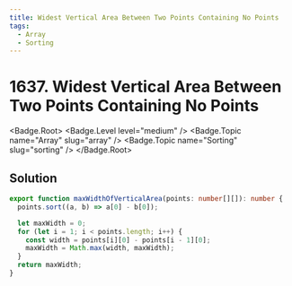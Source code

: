```yaml
---
title: Widest Vertical Area Between Two Points Containing No Points
tags:
  - Array
  - Sorting
---
```


# 1637. Widest Vertical Area Between Two Points Containing No Points

<Badge.Root>
  <Badge.Level level="medium" />
  <Badge.Topic name="Array" slug="array" />
  <Badge.Topic name="Sorting" slug="sorting" />
</Badge.Root>

## Solution

```typescript filename="solution.ts" copy
export function maxWidthOfVerticalArea(points: number[][]): number {
  points.sort((a, b) => a[0] - b[0]);

  let maxWidth = 0;
  for (let i = 1; i < points.length; i++) {
    const width = points[i][0] - points[i - 1][0];
    maxWidth = Math.max(width, maxWidth);
  }
  return maxWidth;
}
```

<ProblemLink
  codingSite="leetcode"
  href="https://leetcode.com/problems/widest-vertical-area-between-two-points-containing-no-points"
  title="Widest Vertical Area Between Two Points Containing No Points"
/>

